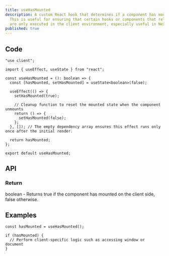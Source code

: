 ```yaml
---
title: useHasMounted
description: A custom React hook that determines if a component has mounted on the client side.
  This is useful for ensuring that certain hooks or components that rely on window or document objects
  are only executed in the client environment, especially useful in Next.js or other SSR frameworks.
published: true
---
```


## Code

```tsx
"use client";

import { useEffect, useState } from "react";

const useHasMounted = (): boolean => {
  const [hasMounted, setHasMounted] = useState<boolean>(false);

  useEffect(() => {
    setHasMounted(true);

    // Cleanup function to reset the mounted state when the component unmounts
    return () => {
      setHasMounted(false);
    };
  }, []); // The empty dependency array ensures this effect runs only once after the initial render.

  return hasMounted;
};

export default useHasMounted;
```

## API

### Return

boolean - Returns true if the component has mounted on the client side, false otherwise.

## Examples

```tsx
const hasMounted = useHasMounted();

if (hasMounted) {
  // Perform client-specific logic such as accessing window or document
}
```
